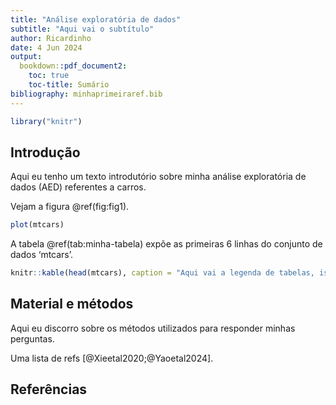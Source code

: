 ```yaml
---
title: "Análise exploratória de dados"
subtitle: "Aqui vai o subtítulo"
author: Ricardinho
date: 4 Jun 2024
output: 
  bookdown::pdf_document2:
    toc: true
    toc-title: Sumário
bibliography: minhaprimeiraref.bib
---
```


```r
library("knitr")
```

## Introdução

Aqui eu tenho um texto introdutório sobre minha análise exploratória de dados (AED) referentes a carros.  

Vejam a figura \@ref(fig:fig1).  

```r
plot(mtcars)
```

A tabela \@ref(tab:minha-tabela) expõe as primeiras 6 linhas do conjunto de dados 'mtcars'.  

```r
knitr::kable(head(mtcars), caption = "Aqui vai a legenda de tabelas, isto é, dentro do argumento 'caption' da função knitr::kable")
```

## Material e métodos

Aqui eu discorro sobre os métodos utilizados para responder minhas perguntas.  

Uma lista de refs [@Xieetal2020;@Yaoetal2024].  

## Referências

